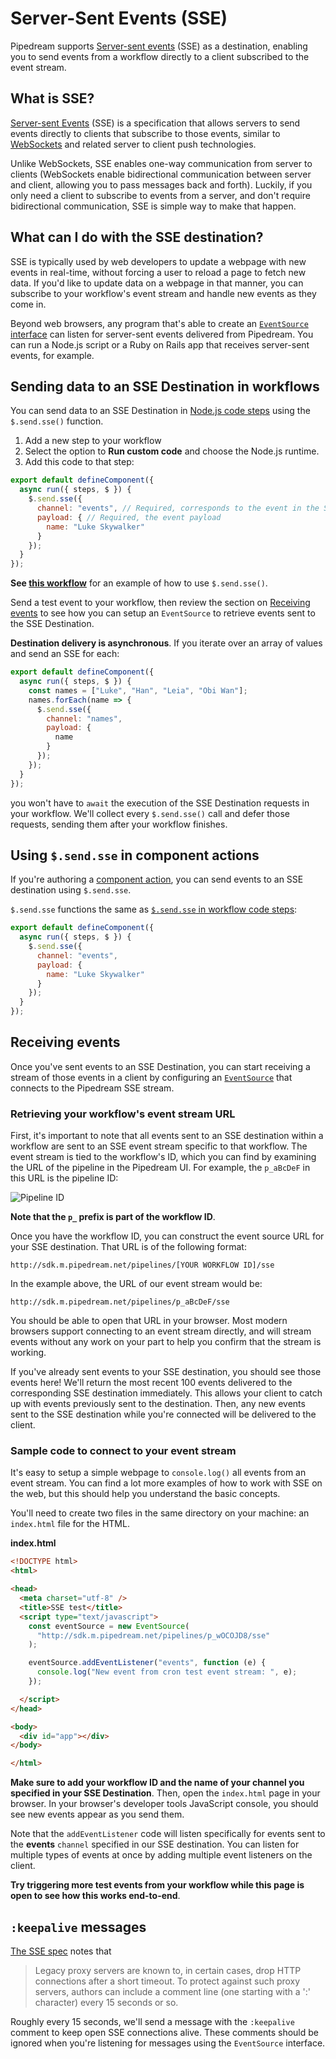 # Server-Sent Events (SSE)

Pipedream supports [Server-sent events](https://developer.mozilla.org/en-US/docs/Web/API/Server-sent_events) (SSE) as a destination, enabling you to send events from a workflow directly to a client subscribed to the event stream.

## What is SSE?

[Server-sent Events](https://developer.mozilla.org/en-US/docs/Web/API/Server-sent_events) (SSE) is a specification that allows servers to send events directly to clients that subscribe to those events, similar to [WebSockets](https://developer.mozilla.org/en-US/docs/Web/API/WebSockets_API) and related server to client push technologies.

Unlike WebSockets, SSE enables one-way communication from server to clients (WebSockets enable bidirectional communication between server and client, allowing you to pass messages back and forth). Luckily, if you only need a client to subscribe to events from a server, and don't require bidirectional communication, SSE is simple way to make that happen.

## What can I do with the SSE destination?

SSE is typically used by web developers to update a webpage with new events in real-time, without forcing a user to reload a page to fetch new data. If you'd like to update data on a webpage in that manner, you can subscribe to your workflow's event stream and handle new events as they come in.

Beyond web browsers, any program that's able to create an [`EventSource` interface](https://developer.mozilla.org/en-US/docs/Web/API/EventSource) can listen for server-sent events delivered from Pipedream. You can run a Node.js script or a Ruby on Rails app that receives server-sent events, for example.

## Sending data to an SSE Destination in workflows

You can send data to an SSE Destination in [Node.js code steps](/workflows/building-workflows/code/nodejs/) using the `$.send.sse()` function.

1. Add a new step to your workflow
2. Select the option to **Run custom code** and choose the Node.js runtime.
3. Add this code to that step:

```javascript
export default defineComponent({
  async run({ steps, $ }) {
    $.send.sse({
      channel: "events", // Required, corresponds to the event in the SSE spec
      payload: { // Required, the event payload
        name: "Luke Skywalker"
      }
    });
  }
});
```

**See [this workflow](https://pipedream.com/new?h=tch_mp7f6q)** for an example of how to use `$.send.sse()`.

Send a test event to your workflow, then review the section on [Receiving events](#receiving-events) to see how you can setup an `EventSource` to retrieve events sent to the SSE Destination.

**Destination delivery is asynchronous**. If you iterate over an array of values and send an SSE for each:

```javascript
export default defineComponent({
  async run({ steps, $ }) {
    const names = ["Luke", "Han", "Leia", "Obi Wan"];
    names.forEach(name => {
      $.send.sse({
        channel: "names",
        payload: {
          name
        }
      });
    });
  }
});
```

you won't have to `await` the execution of the SSE Destination requests in your workflow. We'll collect every `$.send.sse()` call and defer those requests, sending them after your workflow finishes.

## Using `$.send.sse` in component actions

If you're authoring a [component action](/contributing/components/#actions), you can send events to an SSE destination using `$.send.sse`.

`$.send.sse` functions the same as [`$.send.sse` in workflow code steps](#sending-data-to-an-sse-destination-in-workflows):

```javascript
export default defineComponent({
  async run({ steps, $ }) {
    $.send.sse({
      channel: "events",
      payload: {
        name: "Luke Skywalker"
      }
    });
  }
});
```

## Receiving events

Once you've sent events to an SSE Destination, you can start receiving a stream of those events in a client by configuring an [`EventSource`](https://developer.mozilla.org/en-US/docs/Web/API/EventSource) that connects to the Pipedream SSE stream.

### Retrieving your workflow's event stream URL

First, it's important to note that all events sent to an SSE destination within a workflow are sent to an SSE event stream specific to that workflow. The event stream is tied to the workflow's ID, which you can find by examining the URL of the pipeline in the Pipedream UI. For example, the `p_aBcDeF` in this URL is the pipeline ID:

![Pipeline ID](/images/destinations/pipeline-id.png)

**Note that the `p_` prefix is part of the workflow ID**.

Once you have the workflow ID, you can construct the event source URL for your SSE destination. That URL is of the following format:

```
http://sdk.m.pipedream.net/pipelines/[YOUR WORKFLOW ID]/sse
```

In the example above, the URL of our event stream would be:

```
http://sdk.m.pipedream.net/pipelines/p_aBcDeF/sse
```

You should be able to open that URL in your browser. Most modern browsers support connecting to an event stream directly, and will stream events without any work on your part to help you confirm that the stream is working.

If you've already sent events to your SSE destination, you should see those events here! We'll return the most recent 100 events delivered to the corresponding SSE destination immediately. This allows your client to catch up with events previously sent to the destination. Then, any new events sent to the SSE destination while you're connected will be delivered to the client.

### Sample code to connect to your event stream

It's easy to setup a simple webpage to `console.log()` all events from an event stream. You can find a lot more examples of how to work with SSE on the web, but this should help you understand the basic concepts.

You'll need to create two files in the same directory on your machine: an `index.html` file for the HTML.

**index.html**

```html
<!DOCTYPE html>
<html>

<head>
  <meta charset="utf-8" />
  <title>SSE test</title>
  <script type="text/javascript">
    const eventSource = new EventSource(
      "http://sdk.m.pipedream.net/pipelines/p_wOCOJD8/sse"
    );

    eventSource.addEventListener("events", function (e) {
      console.log("New event from cron test event stream: ", e);
    });

  </script>
</head>

<body>
  <div id="app"></div>
</body>

</html>
```

**Make sure to add your workflow ID and the name of your channel you specified in your SSE Destination**. Then, open the `index.html` page in your browser. In your browser's developer tools JavaScript console, you should see new events appear as you send them.

Note that the `addEventListener` code will listen specifically for events sent to the **events** `channel` specified in our SSE destination. You can listen for multiple types of events at once by adding multiple event listeners on the client.

**Try triggering more test events from your workflow while this page is open to see how this works end-to-end**.

## `:keepalive` messages

[The SSE spec](https://www.w3.org/TR/2009/WD-eventsource-20090421/#notes) notes that

> Legacy proxy servers are known to, in certain cases, drop HTTP connections after a short timeout. To protect against such proxy servers, authors can include a comment line (one starting with a ':' character) every 15 seconds or so.

Roughly every 15 seconds, we'll send a message with the `:keepalive` comment to keep open SSE connections alive. These comments should be ignored when you're listening for messages using the `EventSource` interface.
